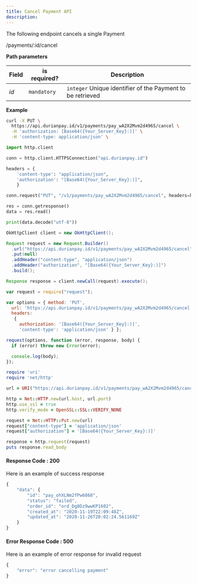 ```yaml
---
title: Cancel Payment API
description: 
---
```


<div class = 'right-component'></div>

<div class = 'left-side'>


The following endpoint cancels a single Payment

<url put = ""><div class = "ib">/payments/:id/cancel</div></url>

</div>

<div class = 'full-side'>

<div class = 'left-side'>

**Path parameters**

| Field |	is required? |	Description |
| ----- | ---------------- | ------------ |
| _id_ |	`mandatory` |	`integer` Unique identifier of the Payment to be retrieved |

</div>

<div class = 'right-code'>

**Example**

<MultiCodeBlock>

```bash
curl -X PUT \
  https://api.durianpay.id/v1/payments/pay_wA2X2Mvm2d4965/cancel \
  -H 'authorization: [Base64({Your_Server_Key}:)]' \
  -H 'content-type: application/json' \
```

```python
import http.client

conn = http.client.HTTPSConnection("api.durianpay.id")

headers = {
    'content-type': "application/json",
    'authorization': "[Base64({Your_Server_Key}:)]",
    }

conn.request("PUT", "/v1/payments/pay_wA2X2Mvm2d4965/cancel", headers=headers)

res = conn.getresponse()
data = res.read()

print(data.decode("utf-8"))
```

```java
OkHttpClient client = new OkHttpClient();

Request request = new Request.Builder()
  .url("https://api.durianpay.id/v1/payments/pay_wA2X2Mvm2d4965/cancel")
  .put(null)
  .addHeader("content-type", "application/json")
  .addHeader("authorization", "[Base64({Your_Server_Key}:)]")
  .build();

Response response = client.newCall(request).execute();
```

```js
var request = require("request");

var options = { method: 'PUT',
  url: 'https://api.durianpay.id/v1/payments/pay_wA2X2Mvm2d4965/cancel',
  headers: 
   { 
     authorization: '[Base64({Your_Server_Key}:)]',
     'content-type': 'application/json' } };

request(options, function (error, response, body) {
  if (error) throw new Error(error);

  console.log(body);
});
```

```ruby
require 'uri'
require 'net/http'

url = URI("https://api.durianpay.id/v1/payments/pay_wA2X2Mvm2d4965/cancel")

http = Net::HTTP.new(url.host, url.port)
http.use_ssl = true
http.verify_mode = OpenSSL::SSL::VERIFY_NONE

request = Net::HTTP::Put.new(url)
request["content-type"] = 'application/json'
request["authorization"] = '[Base64({Your_Server_Key}:)]'

response = http.request(request)
puts response.read_body
```

</MultiCodeBlock>

</div>

</div>

<div class = 'right-code ml-60'>

#### Response Code : 200 
Here is an example of success response

```js
{
    "data": {
        "id": "pay_ohXLNm2fPw6868",
        "status": "failed",
        "order_id": "ord_Dg0Dz9wwKP1602",
        "created_at": "2020-11-19T22:09:48Z",
        "updated_at": "2020-11-26T20:02:24.561169Z"
    }
}
```

#### Error Response Code : 500
Here is an example of error response for invalid request

```js
{
    "error": "error cancelling payment"
}
```

</div>